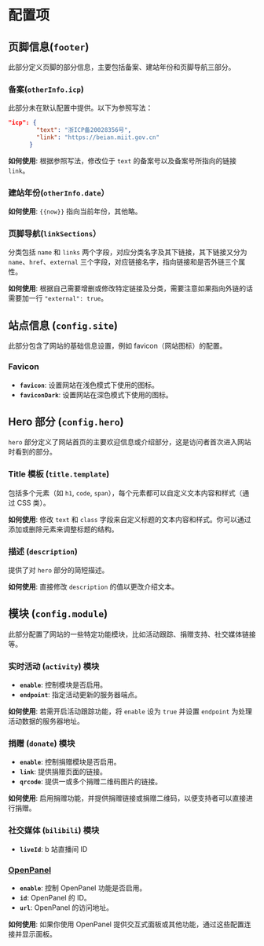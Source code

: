 # 配置项

## 页脚信息(`footer`)

此部分定义页脚的部分信息，主要包括备案、建站年份和页脚导航三部分。

### 备案(`otherInfo.icp`)

此部分未在默认配置中提供。以下为参照写法：

```json
"icp": {
        "text": "浙ICP备20028356号",
        "link": "https://beian.miit.gov.cn"
      }
```

**如何使用**: 根据参照写法，修改位于 `text` 的备案号以及备案号所指向的链接 `link`。

### 建站年份(`otherInfo.date`）

**如何使用**: `{{now}}` 指向当前年份，其他略。

### 页脚导航(`linkSections`）

分类包括 `name` 和 `links` 两个字段，对应分类名字及其下链接，其下链接又分为 `name`、`href`、`external` 三个字段，对应链接名字，指向链接和是否外链三个属性。

**如何使用**: 根据自己需要增删或修改特定链接及分类，需要注意如果指向外链的话需要加一行 `"external": true`。

## 站点信息 (`config.site`)

此部分包含了网站的基础信息设置，例如 favicon（网站图标）的配置。

### Favicon

- **`favicon`**: 设置网站在浅色模式下使用的图标。
- **`faviconDark`**: 设置网站在深色模式下使用的图标。

## Hero 部分 (`config.hero`)

`hero` 部分定义了网站首页的主要欢迎信息或介绍部分，这是访问者首次进入网站时看到的部分。

### Title 模板 (`title.template`)

包括多个元素（如 `h1`, `code`, `span`），每个元素都可以自定义文本内容和样式（通过 CSS 类）。

**如何使用**: 修改 `text` 和 `class` 字段来自定义标题的文本内容和样式。你可以通过添加或删除元素来调整标题的结构。

### 描述 (`description`)

提供了对 `hero` 部分的简短描述。

**如何使用**: 直接修改 `description` 的值以更改介绍文本。

## 模块 (`config.module`)

此部分配置了网站的一些特定功能模块，比如活动跟踪、捐赠支持、社交媒体链接等。

### 实时活动 (`activity`) 模块

- **`enable`**: 控制模块是否启用。
- **`endpoint`**: 指定活动更新的服务器端点。

**如何使用**: 若需开启活动跟踪功能，将 `enable` 设为 `true` 并设置 `endpoint` 为处理活动数据的服务器地址。

### 捐赠 (`donate`) 模块

- **`enable`**: 控制捐赠模块是否启用。
- **`link`**: 提供捐赠页面的链接。
- **`qrcode`**: 提供一或多个捐赠二维码图片的链接。

**如何使用**: 启用捐赠功能，并提供捐赠链接或捐赠二维码，以便支持者可以直接进行捐赠。

### 社交媒体 (`bilibili`) 模块

- **`liveId`**: b 站直播间 ID


### [OpenPanel](https://openpanel.dev) <ProTag />

- **`enable`**: 控制 OpenPanel 功能是否启用。
- **`id`**: OpenPanel 的 ID。
- **`url`**: OpenPanel 的访问地址。

**如何使用**: 如果你使用 OpenPanel 提供交互式面板或其他功能，通过这些配置连接并显示面板。
